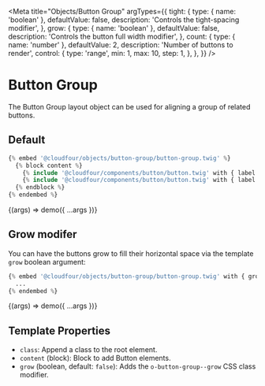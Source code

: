 
<Meta
  title="Objects/Button Group"
  argTypes={{
    tight: {
      type: { name: 'boolean' },
      defaultValue: false,
      description: 'Controls the tight-spacing modifier',
    },
    grow: {
      type: { name: 'boolean' },
      defaultValue: false,
      description: 'Controls the button full width modifier',
    },
    count: {
      type: { name: 'number' },
      defaultValue: 2,
      description: 'Number of buttons to render',
      control: {
        type: 'range',
        min: 1,
        max: 10,
        step: 1,
      },
    },
  }}
/>

# Button Group

The Button Group layout object can be used for aligning a group of related buttons.

## Default

```php
{% embed '@cloudfour/objects/button-group/button-group.twig' %}
  {% block content %}
    {% include '@cloudfour/components/button/button.twig' with { label: 'Button 1' } %}
    {% include '@cloudfour/components/button/button.twig' with { label: 'Button 2' } %}
  {% endblock %}
{% endembed %}
```

<Canvas>
  <Story name="Default">{(args) => demo({ ...args })}</Story>
</Canvas>

## Grow modifer

You can have the buttons grow to fill their horizontal space via
the template `grow` boolean argument:

```php
{% embed '@cloudfour/objects/button-group/button-group.twig' with { grow: true } %}
  ...
{% endembed %}
```

<Canvas>
  <Story name="Grow" args={{ count: 5, grow: true }}>
    {(args) => demo({ ...args })}
  </Story>
</Canvas>

## Template Properties

- `class`: Append a class to the root element.
- `content` (block): Block to add Button elements.
- `grow` (boolean, default: `false`): Adds the `o-button-group--grow` CSS class modifier.
